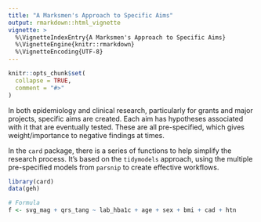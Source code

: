 ```yaml
---
title: "A Marksmen's Approach to Specific Aims"
output: rmarkdown::html_vignette
vignette: >
  %\VignetteIndexEntry{A Marksmen's Approach to Specific Aims}
  %\VignetteEngine{knitr::rmarkdown}
  %\VignetteEncoding{UTF-8}
---
```


```r
knitr::opts_chunk$set(
  collapse = TRUE,
  comment = "#>"
)
```

In both epidemiology and clinical research, particularly for grants and major projects, specific aims are created. Each aim has hypotheses associated with it that are eventually tested. These are all pre-specified, which gives weight/importance to negative findings at times.

In the `card` package, there is a series of functions to help simplify the research process. It's based on the `tidymodels` approach, using the multiple pre-specified models from `parsnip` to create effective workflows. 

```r
library(card)
data(geh)

# Formula
f <- svg_mag + qrs_tang ~ lab_hba1c + age + sex + bmi + cad + htn
```
